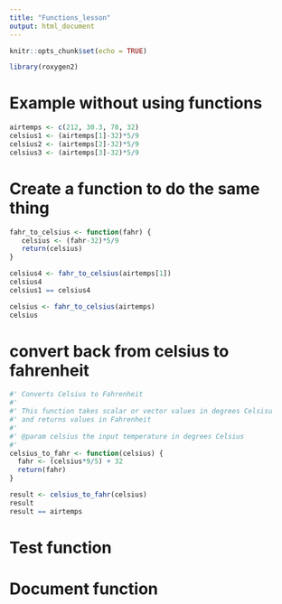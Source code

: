 ```yaml
---
title: "Functions_lesson"
output: html_document
---
```


```r
knitr::opts_chunk$set(echo = TRUE)
```

```r
library(roxygen2)
```

# Example without using functions

```r
airtemps <- c(212, 30.3, 78, 32)
celsius1 <- (airtemps[1]-32)*5/9
celsius2 <- (airtemps[2]-32)*5/9
celsius3 <- (airtemps[3]-32)*5/9
```


# Create a function to do the same thing

```r
fahr_to_celsius <- function(fahr) {
   celsius <- (fahr-32)*5/9
   return(celsius)
}
```

```r
celsius4 <- fahr_to_celsius(airtemps[1])
celsius4
celsius1 == celsius4
```
```r
celsius <- fahr_to_celsius(airtemps)
celsius
```

# convert back from celsius to fahrenheit

```r
#' Converts Celsius to Fahrenheit
#' 
#' This function takes scalar or vector values in degrees Celsisu
#' and returns values in Fahrenheit
#'
#' @param celsius the input temperature in degrees Celsius
#'
celsius_to_fahr <- function(celsius) {
  fahr <- (celsius*9/5) + 32
  return(fahr)
}
```

```r
result <- celsius_to_fahr(celsius)
result
result == airtemps
```



# Test function


# Document function